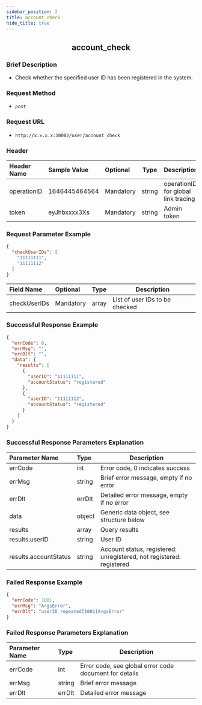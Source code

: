 ```yaml
---
sidebar_position: 2
title: account_check
hide_title: true
---
```


<center>

## account_check

</center>

### Brief Description
- Check whether the specified user ID has been registered in the system.
### Request Method
- `post` 
### Request URL
- `http://x.x.x.x:10002/user/account_check` 

### Header
|Header Name|Sample Value|Optional|Type|Description|
|:----      |:-------     |:---    |--- |------     |
|operationID|1646445464564|Mandatory|string|operationID for global link tracing|
|token|eyJhbxxxx3Xs|Mandatory|string|Admin token|

### Request Parameter Example

```json
{
  "checkUserIDs": [
    "11111111",
    "11111112"
  ]
}
```
|Field Name|Optional|Type|Description|
|:----     |:------- |:---|---       |
|checkUserIDs|Mandatory|array|List of user IDs to be checked|
### Successful Response Example

```json
{
  "errCode": 0,
  "errMsg": "",
  "errDlt": "",
  "data": {
    "results": [
      {
        "userID": "11111111",
        "accountStatus": "registered"
      },
      {
        "userID": "11111112",
        "accountStatus": "registered"
      }
    ]
  }
}
```
### Successful Response Parameters Explanation

|Parameter Name|Type|Description|
|:----         |:---|---        |
|errCode|int|Error code, 0 indicates success|
|errMsg|string|Brief error message, empty if no error|
|errDlt|errDlt|Detailed error message, empty if no error|
|data|object|Generic data object, see structure below|
|results|array|Query results|
|results.userID|string|User ID|
|results.accountStatus|string|Account status, registered: unregistered, not registered: registered|

### Failed Response Example

```json
{
  "errCode": 1001,
  "errMsg": "ArgsError",
  "errDlt": "userID repeated[1001]ArgsError"
}
```
### Failed Response Parameters Explanation

|Parameter Name|Type|Description|
|:----         |:---|---        |
|errCode|int|Error code, see global error code document for details|
|errMsg|string|Brief error message|
|errDlt|errDlt|Detailed error message|
